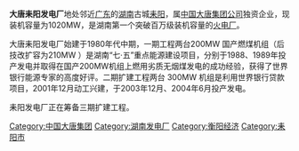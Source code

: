 {{Unreferenced|time=2014-07-28T10:24:57+00:00}}
'''大唐耒阳发电厂'''地处邻近[[广东|广东]]的[[湖南|湖南]]古城[[耒阳|耒阳]]，属[[中国大唐集团公司|中国大唐集团公司]]独资企业，现装机容量为1020MW，是湖南第一个突破百万级装机容量的[[火电厂|火电厂]]。

大唐耒阳发电厂始建于1980年代中期，一期工程两台200MW 国产燃煤机组（后技改扩容为210MW ）是湖南“七·五”重点能源建设项目，分别于1988、1989年投产发电并取得在国产200MW机组上燃用劣质无烟煤发电的成功经验，获得了世界银行能源专家的高度好评。二期扩建工程两台 300MW 机组是利用世界银行贷款项目，2001年12月动工兴建，于2003年12月、2004年6月投产发电。 

耒阳发电厂正在筹备三期扩建工程。

[[Category:中国大唐集团|Category:中国大唐集团]]
[[Category:湖南发电厂|Category:湖南发电厂]]
[[Category:衡阳经济|Category:衡阳经济]]
[[Category:耒阳市|Category:耒阳市]]